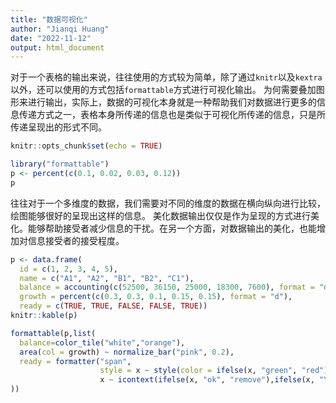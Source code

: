 ```yaml
---
title: "数据可视化"
author: "Jianqi Huang"
date: "2022-11-12"
output: html_document
---
```




对于一个表格的输出来说，往往使用的方式较为简单，除了通过`knitr`以及`kextra`以外，还可以使用的方式包括`formattable`方式进行可视化输出。
为何需要叠加图形来进行输出，实际上，数据的可视化本身就是一种帮助我们对数据进行更多的信息传递方式之一，表格本身所传递的信息也是类似于可视化所传递的信息，只是所传递呈现出的形式不同。
```r
knitr::opts_chunk$set(echo = TRUE)
```

```r
library("formattable")
p <- percent(c(0.1, 0.02, 0.03, 0.12))
p
```


往往对于一个多维度的数据，我们需要对不同的维度的数据在横向纵向进行比较，绘图能够很好的呈现出这样的信息。
美化数据输出仅仅是作为呈现的方式进行美化。能够帮助接受者减少信息的干扰。在另一个方面，对数据输出的美化，也能增加对信息接受者的接受程度。
```r
p <- data.frame(
  id = c(1, 2, 3, 4, 5),
  name = c("A1", "A2", "B1", "B2", "C1"),
  balance = accounting(c(52500, 36150, 25000, 18300, 7600), format = "d"),
  growth = percent(c(0.3, 0.3, 0.1, 0.15, 0.15), format = "d"),
  ready = c(TRUE, TRUE, FALSE, FALSE, TRUE))
knitr::kable(p)
```

```r
formattable(p,list(
  balance=color_tile("white","orange"),
  area(col = growth) ~ normalize_bar("pink", 0.2),
  ready = formatter("span",
                    style = x ~ style(color = ifelse(x, "green", "red")),
                    x ~ icontext(ifelse(x, "ok", "remove"),ifelse(x, "Yes","No")))
))
```


